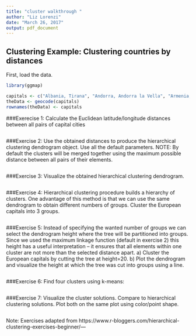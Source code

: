 ```yaml
---
title: "cluster walkthrough "
author: "Liz Lorenzi"
date: "March 26, 2017"
output: pdf_document
---
```


## Clustering Example: Clustering countries by distances

First, load the data. 
```r
library(ggmap)
```
```r
capitals <- c("Albania, Tirana", "Andorra, Andorra la Vella", "Armenia, Yerevan", "Austria, Vienna", "Azerbaijan, Baku", "Belarus, Minsk", "Belgium, Brussels", "Bosnia and Herzegovina, Sarajevo", "Bulgaria, Sofia", "Croatia, Zagreb", "Cyprus, Nicosia", "Czech Republic, Prague", "Denmark, Copenhagen", "Estonia, Tallinn", "Finland, Helsinki", "France, Paris", "Germany, Berlin", "Greece, Athens", "Georgia, Tbilisi", "Hungary, Budapest", "Iceland, Reykjavik", "Italy, Rome", "Latvia, Riga", "Kazakhstan, Astana", "Liechtenstein, Vaduz", "Lithuania, Vilnius", "Luxembourg, Luxembourg", "Macedonia, Skopje", "Malta, Valletta", "Moldova, Chişinău", "Monaco, Monaco-Ville", "Montenegro, Podgorica", "Netherlands, Amsterdam", "Norway, Oslo", "Poland, Warsaw", "Portugal, Lisbon", "Republic of Ireland, Dublin", "Romania, Bucharest", "Russia, Moscow", "San Marino, San Marino", "Serbia, Belgrade", "Slovakia, Bratislava", "Slovenia, Ljubljana", "Spain, Madrid", "Sweden, Stockholm", "Switzerland, Bern", "Turkey, Ankara", "Ukraine, Kiev", "United Kingdom, London", "Vatican City, Vatican City")
theData <- geocode(capitals)
rownames(theData) <- capitals

```

###Exerecise 1: Calculate the Euclidean latitude/longitude distances between all pairs of capital cities

```r

```

###Exercise 2: Use the obtained distances to produce the hierarchical clustering dendrogram object. Use all the default parameters. NOTE: By default the clusters will be merged together using the maximum possible distance between all pairs of their elements.

```r

```

###Exercise 3: Visualize the obtained hierarchical clustering dendrogram.

```r

```

###Exercise 4: Hierarchical clustering procedure builds a hierarchy of clusters. One advantage of this method is that we can use the same dendrogram to obtain different numbers of groups. Cluster the European capitals into 3 groups.

```r

```


###Exercise 5: Instead of specifying the wanted number of groups we can select the dendrogram height where the tree will be partitioned into groups. Since we used the maximum linkage function (default in exercise 2) this height has a useful interpretation – it ensures that all elements within one cluster are not more than the selected distance apart.
a) Cluster the European capitals by cutting the tree at height=20.
b) Plot the dendrogram and visualize the height at which the tree was cut into groups using a line.


```r

```


###Exercise 6: Find four clusters using k-means:
```r


```

###Exercise 7: Visualize the cluster solutions. Compare to hierarchical clustering solutions. Plot both on the same plot using color/point shape.

```r

```

Note: Exercises adapted from https://www.r-bloggers.com/hierarchical-clustering-exercises-beginner/---

